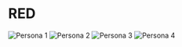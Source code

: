 # RED 
![Persona 1](assets/red/Persona1.png) 
![Persona 2](assets/red/persona2.png) 
![Persona 3](assets/red/persona1.jpg) 
![Persona 4](assets/red/3091646529715_.pic.jpg)
